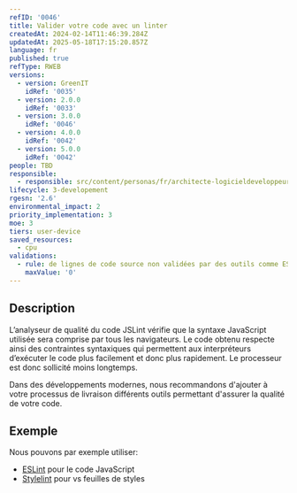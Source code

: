 ```yaml
---
refID: '0046'
title: Valider votre code avec un linter
createdAt: 2024-02-14T11:46:39.284Z
updatedAt: 2025-05-18T17:15:20.857Z
language: fr
published: true
refType: RWEB
versions:
  - version: GreenIT
    idRef: '0035'
  - version: 2.0.0
    idRef: '0033'
  - version: 3.0.0
    idRef: '0046'
  - version: 4.0.0
    idRef: '0042'
  - version: 5.0.0
    idRef: '0042'
people: TBD
responsible:
  - responsible: src/content/personas/fr/architecte-logicieldeveloppeur.mdx
lifecycle: 3-developement
rgesn: '2.6'
environmental_impact: 2
priority_implementation: 3
moe: 3
tiers: user-device
saved_resources:
  - cpu
validations:
  - rule: de lignes de code source non validées par des outils comme ESLint
    maxValue: '0'
---
```


## Description

L’analyseur de qualité du code JSLint vérifie que la syntaxe JavaScript utilisée sera comprise par tous les navigateurs.
Le code obtenu respecte ainsi des contraintes syntaxiques qui permettent aux interpréteurs d’exécuter le code plus facilement et donc plus rapidement. Le processeur est donc sollicité moins longtemps.

Dans des développements modernes, nous recommandons d'ajouter à votre processus de livraison différents outils permettant
d'assurer la qualité de votre code.

## Exemple

Nous pouvons par exemple utiliser:

* [ESLint](https://eslint.org/) pour le code JavaScript
* [Stylelint](https://stylelint.io/) pour vs feuilles de styles
